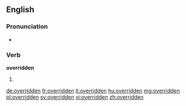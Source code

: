 ==English==

===Pronunciation===
* {{a|US}} {{IPA|/oʊvɚɹɪdən/|lang=en}}

===Verb===
'''overridden'''

# {{past participle of|override|lang=en}}

[[de:overridden]]
[[fr:overridden]]
[[it:overridden]]
[[hu:overridden]]
[[mg:overridden]]
[[pl:overridden]]
[[sv:overridden]]
[[vi:overridden]]
[[zh:overridden]]